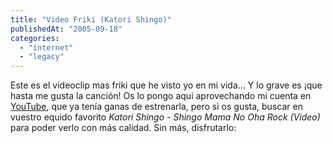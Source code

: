 ```yaml
---
title: "Video Friki (Katori Shingo)"
publishedAt: "2005-09-18"
categories: 
  - "internet"
  - "legacy"
---
```


Este es el videoclip mas friki que he visto yo en mi vida... Y lo grave es ¡que hasta me gusta la canción! Os lo pongo aqui aprovechando mi cuenta en [YouTube](http://www.youtube.com/), que ya tenía ganas de estrenarla, pero si os gusta, buscar en vuestro equido favorito _Katori Shingo - Shingo Mama No Oha Rock (Video)_ para poder verlo con más calidad. Sin más, disfrutarlo:
